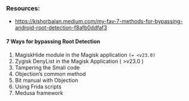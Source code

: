 ### Resources:
-  https://kishorbalan.medium.com/my-fav-7-methods-for-bypassing-android-root-detection-f8afb0ddfaf3

#### 7 Ways for bypassing Root Detection
1.  MagiskHide module in the Magisk application `(= <v23.0)`
2.  Zygisk DenyList in the Magisk Application ( >v23.0 )
3.  Tampering the Smali code
4.  Objection’s common method
5.  Bit manual with Objection
6.  Using Frida scripts
7.  Medusa framework
